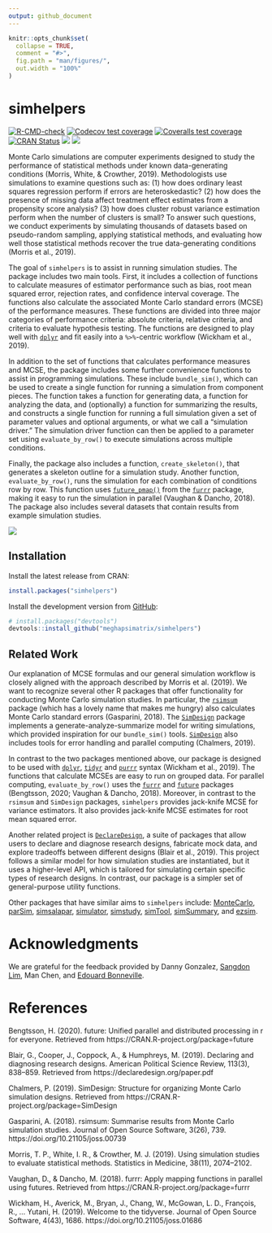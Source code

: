 ```yaml
---
output: github_document
---
```


<!-- README.md is generated from README.Rmd. Please edit that file -->

```r
knitr::opts_chunk$set(
  collapse = TRUE,
  comment = "#>",
  fig.path = "man/figures/",
  out.width = "100%"
)
```

# simhelpers

<!-- badges: start -->

[![R-CMD-check](https://github.com/meghapsimatrix/simhelpers/workflows/R-CMD-check/badge.svg)](https://github.com/meghapsimatrix/simhelpers/actions)
[![Codecov test coverage](https://codecov.io/gh/meghapsimatrix/simhelpers/branch/master/graph/badge.svg)](https://codecov.io/gh/meghapsimatrix/simhelpers?branch=master)
[![Coveralls test coverage](https://coveralls.io/repos/github/meghapsimatrix/simhelpers/badge.svg)](https://coveralls.io/r/meghapsimatrix/simhelpers?branch=master)
[![CRAN Status](https://www.r-pkg.org/badges/version/simhelpers)](https://cran.r-project.org/package=simhelpers)
[![](http://cranlogs.r-pkg.org/badges/grand-total/simhelpers)](https://CRAN.R-project.org/package=simhelpers)
[![](http://cranlogs.r-pkg.org/badges/last-month/simhelpers)](https://CRAN.R-project.org/package=simhelpers)
<!-- badges: end -->


Monte Carlo simulations are computer experiments designed to study the performance of statistical methods under known data-generating conditions (Morris, White, & Crowther, 2019). Methodologists use simulations to examine questions such as: (1) how does ordinary least squares regression perform if errors are heteroskedastic? (2) how does the presence of missing data affect treatment effect estimates from a propensity score analysis? (3) how does cluster robust variance estimation perform when the number of clusters is small? To answer such questions, we conduct experiments by simulating thousands of datasets based on pseudo-random sampling, applying statistical methods, and evaluating how well those statistical methods recover the true data-generating conditions (Morris et al., 2019).

The goal of `simhelpers` is to assist in running simulation studies. The package includes two main tools. First, it includes a collection of functions to calculate measures of estimator performance such as bias, root mean squared error, rejection rates, and confidence interval coverage. The functions also calculate the associated Monte Carlo standard errors (MCSE) of the performance measures. These functions are divided into three major categories of performance criteria: absolute criteria, relative criteria, and criteria to evaluate hypothesis testing. The functions are designed to play well with [`dplyr`](https://dplyr.tidyverse.org/index.html) and fit easily into a `%>%`-centric workflow (Wickham et al., 2019).

In addition to the set of functions that calculates performance measures and MCSE, the package includes some further convenience functions to assist in programming simulations. These include `bundle_sim()`, which can be used to create a single function for running a simulation from component pieces. The function takes a function for generating data, a function for analyzing the data, and (optionally) a function for summarizing the results, and constructs a single function for running a full simulation given a set of parameter values and optional arguments, or what we call a "simulation driver." The simulation driver function can then be applied to a parameter set using `evaluate_by_row()` to execute simulations across multiple conditions. 

Finally, the package also includes a function, `create_skeleton()`, that generates a skeleton outline for a simulation study. Another function, `evaluate_by_row()`, runs the simulation for each combination of conditions row by row. This function uses [`future_pmap()`](https://davisvaughan.github.io/furrr/reference/future_map2.html) from the [`furrr`](https://davisvaughan.github.io/furrr/) package, making it easy to run the simulation in parallel (Vaughan & Dancho, 2018). The package also includes several datasets that contain results from example simulation studies. 

<img src="man/figures/workflow.png" />


## Installation

Install the latest release from CRAN:

```r
install.packages("simhelpers")
```


Install the development version from [GitHub](https://github.com/):

``` r
# install.packages("devtools")
devtools::install_github("meghapsimatrix/simhelpers")
```

## Related Work

Our explanation of MCSE formulas and our general simulation workflow is closely aligned with the approach described by Morris et al. (2019). We want to recognize several other R packages that offer functionality for conducting Monte Carlo simulation studies. In particular, the [`rsimsum`](https://CRAN.R-project.org/package=rsimsum) package (which has a lovely name that makes me hungry) also calculates Monte Carlo standard errors (Gasparini, 2018). The [`SimDesign`](https://CRAN.R-project.org/package=SimDesign) package implements a generate-analyze-summarize model for writing simulations, which provided inspiration for our `bundle_sim()` tools. [`SimDesign`](https://CRAN.R-project.org/package=SimDesign) also includes tools for error handling and parallel computing (Chalmers, 2019). 

In contrast to the two packages mentioned above, our package is designed to be used with [`dplyr`](https://dplyr.tidyverse.org/index.html), [`tidyr`](https://tidyr.tidyverse.org/) and [`purrr`](https://purrr.tidyverse.org/) syntax (Wickham et al., 2019). The functions that calculate MCSEs are easy to run on grouped data. For parallel computing, `evaluate_by_row()` uses the [`furrr`](https://davisvaughan.github.io/furrr/) and [`future`](https://rstudio.github.io/promises/articles/futures.html) packages (Bengtsson, 2020; Vaughan & Dancho, 2018). Moreover, in contrast to the `rsimsum` and `SimDesign` packages, `simhelpers` provides jack-knife MCSE for variance estimators. It also provides jack-knife MCSE estimates for root mean squared error. 

Another related project is [`DeclareDesign`](https://declaredesign.org/), a suite of packages that allow users to declare and diagnose research designs, fabricate mock data, and explore tradeoffs between different designs (Blair et al., 2019). This project follows a similar model for how simulation studies are instantiated, but it uses a higher-level API, which is tailored for simulating certain specific types of research designs. In contrast, our package is a simpler set of general-purpose utility functions. 

Other packages that have similar aims to `simhelpers` include: [MonteCarlo](https://CRAN.R-project.org/package=MonteCarlo), [parSim](https://CRAN.R-project.org/package=parSim), [simsalapar](https://CRAN.R-project.org/package=simsalapar), [simulator](https://CRAN.R-project.org/package=simulator), [simstudy](https://CRAN.R-project.org/package=simstudy), [simTool](https://CRAN.R-project.org/package=simTool), [simSummary](https://CRAN.R-project.org/package=simSummary), and [ezsim](https://CRAN.R-project.org/package=ezsim).


# Acknowledgments 

We are grateful for the feedback provided by Danny Gonzalez, [Sangdon Lim](https://sdlim.com/), Man Chen, and [Edouard Bonneville](https://github.com/edbonneville).

# References

Bengtsson, H. (2020). future: Unified parallel and distributed processing in r for everyone. Retrieved from https://CRAN.R-project.org/package=future

Blair, G., Cooper, J., Coppock, A., & Humphreys, M. (2019). Declaring and diagnosing research designs. American Political Science Review, 113(3), 838–859. Retrieved from https://declaredesign.org/paper.pdf

Chalmers, P. (2019). SimDesign: Structure for organizing Monte Carlo simulation designs. Retrieved from https://CRAN.R-project.org/package=SimDesign

Gasparini, A. (2018). rsimsum: Summarise results from Monte Carlo simulation studies. Journal of Open Source Software, 3(26), 739. https://doi.org/10.21105/joss.00739

Morris, T. P., White, I. R., & Crowther, M. J. (2019). Using simulation studies to evaluate statistical methods. Statistics in Medicine, 38(11), 2074–2102.

Vaughan, D., & Dancho, M. (2018). furrr: Apply mapping functions in parallel using futures. Retrieved from https://CRAN.R-project.org/package=furrr

Wickham, H., Averick, M., Bryan, J., Chang, W., McGowan, L. D., François, R., … Yutani, H. (2019). Welcome to the tidyverse. Journal of Open Source Software, 4(43), 1686. https://doi.org/10.21105/joss.01686

